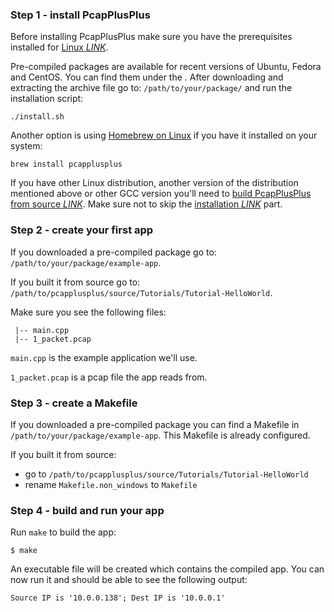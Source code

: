 
### Step 1 - install PcapPlusPlus

Before installing PcapPlusPlus make sure you have the prerequisites installed for [Linux *LINK*](/docs/install/build-source/linux#prerequisites).

Pre-compiled packages are available for recent versions of Ubuntu, Fedora and CentOS. You can find them under the <ReleaseLink/>. After downloading and extracting the archive file go to: `/path/to/your/package/` and run the installation script:

```shell
./install.sh
```

Another option is using [Homebrew on Linux](https://docs.brew.sh/Homebrew-on-Linux) if you have it installed on your system:

```shell
brew install pcapplusplus
```

If you have other Linux distribution, another version of the distribution mentioned above or other GCC version you'll need to [build PcapPlusPlus from source *LINK*](/docs/install/build-source/linux). Make sure not to skip the [installation *LINK*](/docs/install/build-source/linux#installation) part.

### Step 2 - create your first app

If you downloaded a pre-compiled package go to: `/path/to/your/package/example-app`.

If you built it from source go to: `/path/to/pcapplusplus/source/Tutorials/Tutorial-HelloWorld`.

Make sure you see the following files:

```shell
 |-- main.cpp
 |-- 1_packet.pcap
```

`main.cpp` is the example application we'll use.

`1_packet.pcap` is a pcap file the app reads from.

### Step 3 - create a Makefile

If you downloaded a pre-compiled package you can find a Makefile in `/path/to/your/package/example-app`. This Makefile is already configured.

If you built it from source:

- go to `/path/to/pcapplusplus/source/Tutorials/Tutorial-HelloWorld`
- rename `Makefile.non_windows` to `Makefile`

### Step 4 - build and run your app

Run `make` to build the app:

```shell
$ make
```

An executable file will be created which contains the compiled app. You can now run it and should be able to see the following output:

```shell
Source IP is '10.0.0.138'; Dest IP is '10.0.0.1'
```
